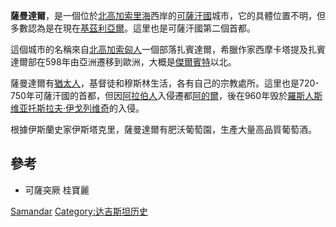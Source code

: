 {{unreferenced|time=2015-01-02T01:33:32+00:00}}
'''薩曼達爾'''，是一個位於[[北高加索|北高加索]][[里海|里海]]西岸的[[可薩汗國|可薩汗國]]城市，它的具體位置不明，但多數認為是在現在[[基茲利亞爾|基茲利亞爾]]。這里也是可薩汗國第二個首都。

這個城市的名稱來自[[北高加索匈人|北高加索匈人]]一個部落扎賓達爾，希臘作家西摩卡塔提及扎賓達爾部在598年由亞洲遷移到歐洲，大概是[[傑爾賓特|傑爾賓特]]以北。

薩曼達爾有[[猶太人|猶太人]]，基督徒和穆斯林生活，各有自己的宗教處所。這里也是720-750年可薩汗國的首都，但因[[阿拉伯人|阿拉伯人]]入侵遷都[[阿的爾|阿的爾]]，後在960年毁於[[羅斯人|羅斯人]][[斯维亚托斯拉夫·伊戈列维奇|斯维亚托斯拉夫·伊戈列维奇]]的入侵。

根據伊斯蘭史家伊斯塔克里，薩曼達爾有肥沃葡萄園，生產大量高品質葡萄酒。

==參考==
*可薩突厥 桂寶麗

[[Category:已不存在的俄罗斯城市|Samandar]]
[[Category:达吉斯坦历史|Category:达吉斯坦历史]]